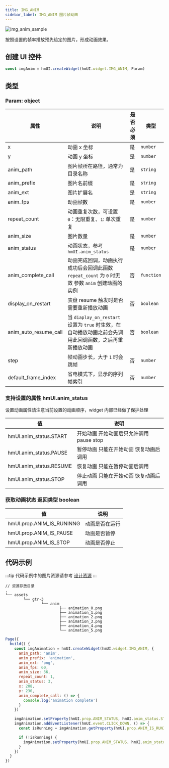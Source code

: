 ```yaml
---
title: IMG_ANIM
sidebar_label: IMG_ANIM 图片帧动画
---
```


![img_anim_sample](/img/api/img_anim_sample.gif)

按照设置的帧率播放预先给定的图片，形成动画效果。

## 创建 UI 控件

```js
const imgAnim = hmUI.createWidget(hmUI.widget.IMG_ANIM, Param)
```

## 类型

### Param: object

| 属性                  | 说明                                                                                                   | 是否必须 | 类型       |
| --------------------- | ------------------------------------------------------------------------------------------------------ | -------- | ---------- |
| x                     | 动画 x 坐标                                                                                            | 是       | `number`   |
| y                     | 动画 y 坐标                                                                                            | 是       | `number`   |
| anim_path             | 图片帧所在路径，通常为目录名称                                                                         | 是       | `string`   |
| anim_prefix           | 图片名前缀                                                                                             | 是       | `string`   |
| anim_ext              | 图片扩展名                                                                                             | 是       | `string`   |
| anim_fps              | 动画帧数                                                                                               | 是       | `number`   |
| repeat_count          | 动画重复次数，可设置 `0`：无限重复、`1`: 单次重复                                                      | 是       | `number`   |
| anim_size             | 图片数量                                                                                               | 是       | `number`   |
| anim_status           | 动画状态，参考 `hmUI.anim_status`                                                                      | 是       | `number`   |
| anim_complete_call    | 动画完成回调，动画执行成功后会回调此函数 `repeat_count` 为 `0` 时无效 参数 `anim` 创建动画的实例       | 否       | `function` |
| display_on_restart    | 表盘 resume 触发时是否需要重新播放动画                                                                 | 否       | `boolean`  |
| anim_auto_resume_call | 当 `diaplay_on_restart` 设置为 `true` 时生效，在自动播放动画之前会先调用此回调函数，之后再重新播放动画 | 否       | `boolean`  |
| step                  | 帧动画步长，大于 `1` 时会跳帧                                                                          | 否       | `number`   |
| default_frame_index   | 省电模式下，显示的序列帧索引                                                                           | 否       | `number`   |

### 支持设置的属性 hmUI.anim_status

设置动画属性请注意当前设置的动画顺序，widget 内部已经做了保护处理

| 值                      | 说明                                     |
| ----------------------- | ---------------------------------------- |
| hmUI.anim_status.START  | 开始动画 开始动画后只允许调用 pause stop |
| hmUI.anim_status.PAUSE  | 暂停动画 只能在开始动画 恢复动画后调用   |
| hmUI.anim_status.RESUME | 恢复动画 只能在暂停动画后调用            |
| hmUI.anim_status.STOP   | 停止动画 只能在开始动画 恢复动画后调用   |

### 获取动画状态 返回类型 boolean

| 值                        | 说明           |
| ------------------------- | -------------- |
| hmUI.prop.ANIM_IS_RUNINNG | 动画是否在运行 |
| hmUI.prop.ANIM_IS_PAUSE   | 动画是否暂停   |
| hmUI.prop.ANIM_IS_STOP    | 动画是否停止   |

## 代码示例

:::tip
代码示例中的图片资源请参考 [设计资源](../../../../reference/related-resources/design-resources.mdx)
:::

```tree
// 资源存放目录
.
└── assets
        └── gtr-3
                └── anim
                        ├── animation_0.png
                        ├── animation_1.png
                        ├── animation_2.png
                        ├── animation_3.png
                        ├── animation_4.png
                        └── animation_5.png
```

```js
Page({
  build() {
    const imgAnimation = hmUI.createWidget(hmUI.widget.IMG_ANIM, {
      anim_path: 'anim',
      anim_prefix: 'animation',
      anim_ext: 'png',
      anim_fps: 60,
      anim_size: 36,
      repeat_count: 1,
      anim_status: 3,
      x: 208,
      y: 230,
      anim_complete_call: () => {
        console.log('animation complete')
      }
    })

    imgAnimation.setProperty(hmUI.prop.ANIM_STATUS, hmUI.anim_status.START)
    imgAnimation.addEventListener(hmUI.event.CLICK_DOWN, () => {
      const isRunning = imgAnimation.getProperty(hmUI.prop.ANIM_IS_RUNINNG)

      if (!isRunning) {
        imgAnimation.setProperty(hmUI.prop.ANIM_STATUS, hmUI.anim_status.START)
      }
    })
  }
})
```
